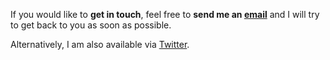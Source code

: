 If you would like to **get in touch**, feel free to **send me an [email](mailto:mail@nbac.me)** and I will try to get back to you as soon as possible.

Alternatively, I am also available via [Twitter](https://twitter.com/nico_bachner).

